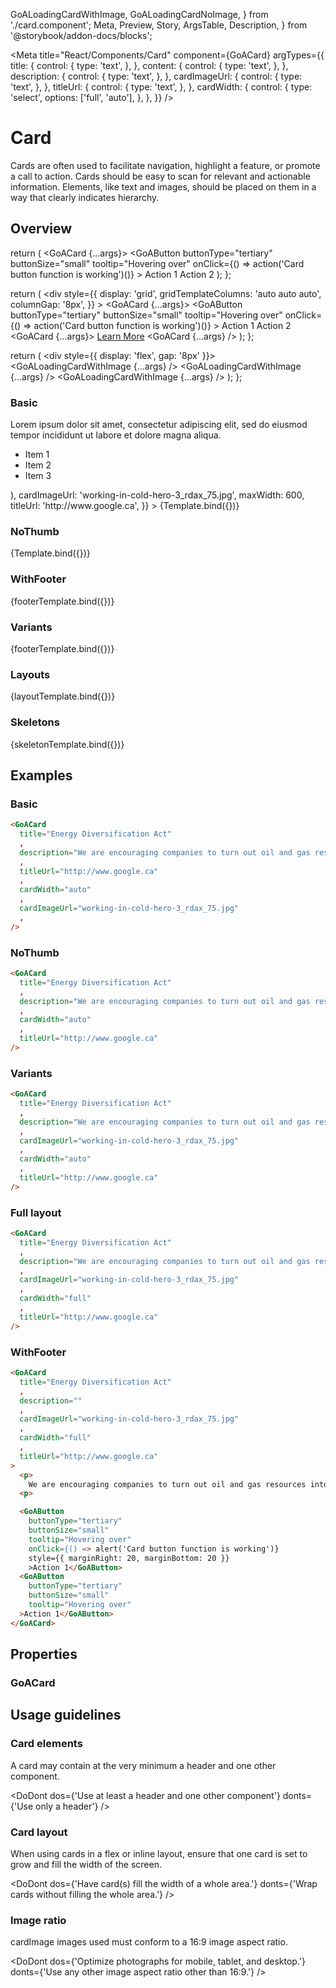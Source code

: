   GoALoadingCardWithImage,
  GoALoadingCardNoImage,
} from './card.component';
  Meta,
  Preview,
  Story,
  ArgsTable,
  Description,
} from '@storybook/addon-docs/blocks';


<Meta
  title="React/Components/Card"
  component={GoACard}
  argTypes={{
    title: {
      control: {
        type: 'text',
      },
    },
    content: {
      control: {
        type: 'text',
      },
    },
    description: {
      control: {
        type: 'text',
      },
    },
    cardImageUrl: {
      control: {
        type: 'text',
      },
    },
    titleUrl: {
      control: {
        type: 'text',
      },
    },
    cardWidth: {
      control: {
        type: 'select',
        options: ['full', 'auto'],
      },
    },
  }}
/>

# Card

Cards are often used to facilitate navigation, highlight a feature, or promote a call to action.
Cards should be easy to scan for relevant and actionable information. Elements, like text and images,
should be placed on them in a way that clearly indicates hierarchy.

## Overview


  return (
    <GoACard {...args}>
      <GoAButton
        buttonType="tertiary"
        buttonSize="small"
        tooltip="Hovering over"
        onClick={() => action('Card button function is working')()}
      >
        Action 1
      </GoAButton>
      <GoAButton
        buttonType="tertiary"
        buttonSize="small"
        tooltip="Hovering over"
      >
        Action 2
      </GoAButton>
    </GoACard>
  );
};

  return (
    <div
      style={{
        display: 'grid',
        gridTemplateColumns: 'auto auto auto',
        columnGap: '8px',
      }}
    >
      <GoACard {...args}>
        <GoAButton
          buttonType="tertiary"
          buttonSize="small"
          tooltip="Hovering over"
          onClick={() => action('Card button function is working')()}
        >
          Action 1
        </GoAButton>
        <GoAButton
          buttonType="tertiary"
          buttonSize="small"
          tooltip="Hovering over"
        >
          Action 2
        </GoAButton>
      </GoACard>
      <GoACard {...args}>
        <a href="#">Learn More</a>
      </GoACard>
      <GoACard {...args} />
    </div>
  );
};

  return (
    <div style={{ display: 'flex', gap: '8px' }}>
      <GoALoadingCardWithImage {...args} />
      <GoALoadingCardWithImage {...args} />
      <GoALoadingCardWithImage {...args} />
    </div>
  );
};

### Basic

<Canvas>
  <Story
    name="Basic"
    height="400px"
    args={{
      title: 'Energy Diversification Act',
      content: (
        <div>
          Lorem ipsum dolor sit amet, consectetur adipiscing elit, sed do
          eiusmod tempor incididunt ut labore et dolore magna aliqua.
          <ul>
            <li>Item 1</li>
            <li>Item 2</li>
            <li>Item 3</li>
          </ul>
        </div>
      ),
      cardImageUrl: 'working-in-cold-hero-3_rdax_75.jpg',
      maxWidth: 600,
      titleUrl: 'http://www.google.ca',
    }}
  >
    {Template.bind({})}
  </Story>
</Canvas>

### NoThumb

<Canvas>
  <Story
    name="NoThumb"
    height="400px"
    args={{
      title: 'Energy Diversification Act',
      description:
        'We are encouraging companies to turn out oil and gas resources into more valuable.',
      cardWidth: 'auto',
      titleUrl: 'http://www.google.ca',
    }}
  >
    {Template.bind({})}
  </Story>
</Canvas>

### WithFooter

<Canvas>
  <Story
    name="WithFooter"
    height="400px"
    args={{
      title: 'Energy Diversification Act',
      description:
        'We are encouraging companies to turn out oil and gas resources into more valuable.',
      cardImageUrl: 'working-in-cold-hero-3_rdax_75.jpg',
      cardWidth: 'auto',
      titleUrl: 'http://www.google.ca',
    }}
  >
    {footerTemplate.bind({})}
  </Story>
</Canvas>

### Variants

<Canvas>
  <Story
    name="Variants"
    height="400px"
    args={{
      title: 'Energy Diversification Act',
      description:
        'We are encouraging companies to turn out oil and gas resources into more valuable.',
      cardImageUrl: 'working-in-cold-hero-3_rdax_75.jpg',
      cardWidth: 'auto',
      titleUrl: 'http://www.google.ca',
    }}
  >
    {footerTemplate.bind({})}
  </Story>
</Canvas>

### Layouts

<Canvas>
  <Story
    name="Layouts"
    height="400px"
    args={{
      title: 'Energy Diversification Act',
      description:
        'Foo We are encouraging companies to turn out oil and gas resources into more valuable products.',
      cardImageUrl: 'working-in-cold-hero-3_rdax_75.jpg',
      cardWidth: 300,
      titleUrl: 'http://www.google.ca',
    }}
  >
    {layoutTemplate.bind({})}
  </Story>
</Canvas>

### Skeletons

<Canvas>
  <Story
    name="Skeleton"
    height="400px"
    args={{
      title: 'Energy Diversification Act',
      description:
        'Foo We are encouraging companies to turn out oil and gas resources into more valuable products.',
      cardWidth: 300,
    }}
  >
    {skeletonTemplate.bind({})}
  </Story>
</Canvas>

## Examples

### Basic

```html
<GoACard
  title="Energy Diversification Act"
  ,
  description="We are encouraging companies to turn out oil and gas resources into more valuable products-creating good jobs for Albertans."
  ,
  titleUrl="http://www.google.ca"
  ,
  cardWidth="auto"
  ,
  cardImageUrl="working-in-cold-hero-3_rdax_75.jpg"
  ,
/>
```

### NoThumb

```html
<GoACard
  title="Energy Diversification Act"
  ,
  description="We are encouraging companies to turn out oil and gas resources into more valuable products-creating good jobs for Albertans."
  ,
  cardWidth="auto"
  ,
  titleUrl="http://www.google.ca"
/>
```

### Variants

```html
<GoACard
  title="Energy Diversification Act"
  ,
  description="We are encouraging companies to turn out oil and gas resources into more valuable products-creating good jobs for Albertans."
  ,
  cardImageUrl="working-in-cold-hero-3_rdax_75.jpg"
  ,
  cardWidth="auto"
  ,
  titleUrl="http://www.google.ca"
/>
```

### Full layout

```html
<GoACard
  title="Energy Diversification Act"
  ,
  description="We are encouraging companies to turn out oil and gas resources into more valuable products-creating good jobs for Albertans."
  ,
  cardImageUrl="working-in-cold-hero-3_rdax_75.jpg"
  ,
  cardWidth="full"
  ,
  titleUrl="http://www.google.ca"
/>
```

### WithFooter

```html
<GoACard
  title="Energy Diversification Act"
  ,
  description=""
  ,
  cardImageUrl="working-in-cold-hero-3_rdax_75.jpg"
  ,
  cardWidth="full"
  ,
  titleUrl="http://www.google.ca"
>
  <p>
    We are encouraging companies to turn out oil and gas resources into more valuable products-creating good jobs for Albertans.
  <p>

  <GoAButton
    buttonType="tertiary"
    buttonSize="small"
    tooltip="Hovering over"
    onClick={() => alert('Card button function is working')}
    style={{ marginRight: 20, marginBottom: 20 }}
    >Action 1</GoAButton>
  <GoAButton
    buttonType="tertiary"
    buttonSize="small"
    tooltip="Hovering over"
  >Action 1</GoAButton>
</GoACard>
```

## Properties

### GoACard

<Description of={GoACard} />
<ArgsTable of={GoACard} />

## Usage guidelines

### Card elements

A card may contain at the very minimum a header and one other component.

<DoDont
  dos={'Use at least a header and one other component'}
  donts={'Use only a header'}
/>

### Card layout

When using cards in a flex or inline layout, ensure that one card is set to grow and fill the width of the screen.

<DoDont
  dos={'Have card(s) fill the width of a whole area.'}
  donts={'Wrap cards without filling the whole area.'}
/>

### Image ratio

cardImage images used must conform to a 16:9 image aspect ratio.

<DoDont
  dos={'Optimize photographs for mobile, tablet, and desktop.'}
  donts={'Use any other image aspect ratio other than 16:9.'}
/>

